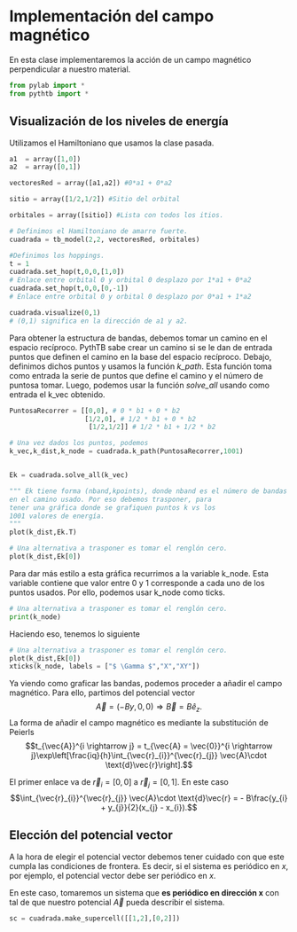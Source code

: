 # Implementación del campo magnético

En esta clase implementaremos la acción de un campo magnético perpendicular a nuestro material. 

```python
from pylab import *
from pythtb import *
```

## Visualización de los niveles de energía

Utilizamos el Hamiltoniano que usamos la clase pasada.

```python
a1  = array([1,0])
a2  = array([0,1])

vectoresRed = array([a1,a2]) #0*a1 + 0*a2

sitio = array([1/2,1/2]) #Sitio del orbital

orbitales = array([sitio]) #Lista con todos los itios. 

# Definimos el Hamiltoniano de amarre fuerte.
cuadrada = tb_model(2,2, vectoresRed, orbitales)

#Definimos los hoppings.
t = 1
cuadrada.set_hop(t,0,0,[1,0])
# Enlace entre orbital 0 y orbital 0 desplazo por 1*a1 + 0*a2
cuadrada.set_hop(t,0,0,[0,-1])
# Enlace entre orbital 0 y orbital 0 desplazo por 0*a1 + 1*a2

cuadrada.visualize(0,1)
# (0,1) significa en la dirección de a1 y a2. 
```

Para obtener la estructura de bandas, debemos tomar un camino en el espacio recíproco. PythTB sabe crear un camino si se le dan de entrada puntos que definen el camino en la base del espacio recíproco. Debajo, definimos dichos puntos y usamos la función *k_path*. Esta función toma como entrada la serie de puntos que define el camino y el número de puntosa tomar. Luego, podemos usar la función *solve_all* usando como entrada el k_vec obtenido. 

```python
PuntosaRecorrer = [[0,0], # 0 * b1 + 0 * b2
                   [1/2,0], # 1/2 * b1 + 0 * b2
                    [1/2,1/2]] # 1/2 * b1 + 1/2 * b2

# Una vez dados los puntos, podemos 
k_vec,k_dist,k_node = cuadrada.k_path(PuntosaRecorrer,1001)


Ek = cuadrada.solve_all(k_vec)
```

```python
""" Ek tiene forma (nband,kpoints), donde nband es el número de bandas y kpoints el número de puntos k
en el camino usado. Por eso debemos trasponer, para 
tener una gráfica donde se grafiquen puntos k vs los 
1001 valores de energía. 
"""
plot(k_dist,Ek.T)
```

```python
# Una alternativa a trasponer es tomar el renglón cero.
plot(k_dist,Ek[0])
```

Para dar más estilo a esta gráfica recurrimos a la variable k_node. Esta variable contiene que valor entre 0 y 1 corresponde a cada uno de los puntos usados. Por ello, podemos usar k_node como ticks. 

```python
# Una alternativa a trasponer es tomar el renglón cero.
print(k_node)
```

Haciendo eso, tenemos lo siguiente 

```python
# Una alternativa a trasponer es tomar el renglón cero.
plot(k_dist,Ek[0])
xticks(k_node, labels = ["$ \Gamma $","X","XY"])
```

Ya viendo como graficar las bandas, podemos proceder a añadir el campo magnético. Para ello, partimos del potencial vector $$\vec{A} = \left(-By,0,0\right) \Longrightarrow \vec{B} = B \hat{e}_{z}.$$ La forma de añadir el campo magnético es mediante la substitución de Peierls $$t_{\vec{A}}^{i \rightarrow j} = t_{\vec{A} = \vec{0}}^{i \rightarrow j}\exp\left[\frac{iq}{h}\int_{\vec{r}_{i}}^{\vec{r}_{j}} \vec{A}\cdot \text{d}\vec{r}\right].$$

El primer enlace va de $\vec{r}_{i} = [0,0]$ a $\vec{r}_{j} = [0,1]$. En este caso $$\int_{\vec{r}_{i}}^{\vec{r}_{j}} \vec{A}\cdot \text{d}\vec{r} = - B\frac{y_{i} + y_{j}}{2}(x_{j} - x_{i}).$$

::: {.callout-important}
## Elección del potencial vector

A la hora de elegir el potencial vector debemos tener cuidado con que este cumpla las condiciones de frontera. Es decir, si el sistema es periódico en $x$, por ejemplo, el potencial vector debe ser periódico en $x$. 
:::

En este caso, tomaremos un sistema que **es periódico en dirección x** con tal de que nuestro potencial $\vec{A}$ pueda describir el sistema. 

```python
sc = cuadrada.make_supercell([[1,2],[0,2]])
```